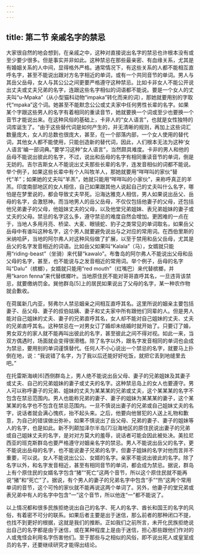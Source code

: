 ```yaml
---
---
---
```

title: 第二节 亲戚名字的禁忌
---




大家很自然的地会想到，在亲戚之中，这种对直接说出名字的禁忌也许根本没有或至少要少很多。但是事实并非如此。这种禁忌在那些最亲密、有血缘关系，尤其是有婚姻关系的人中间，显得格外严格。通常情况下，有这些关系的人都不能相互直呼名字，甚至不能说出跟对方名字相近的单词，或有一个共同音节的单词。男人与其岳父岳母，女人与其公公之间更要严格遵守这种禁忌。比如卡非女人不能公开说出丈夫或丈夫兄弟的名字，连跟这些名字相似的词语都不能说。要是一个女人的丈夫叫“u-Mpaka”（从小型猫科动物“impaka”转化而来的词），那她就要用别的字取代“mpaka”这个词。她甚至不能默念公公或丈夫家中任何男性长辈的名字。如果某个字跟这些男人的名字有着相同的重读音节，她就要换一个词或至少也要换一个音节才能说出来。在这种风俗的基础上，卡非人的“女人语言”，也就是女性独特的词库诞生了。“由于这些替代词是如何产生的，并无清晰的规则，再加上这些词汇数量庞大，女人的总数也很庞大，甚至，在一个部落内部，一个女人使用的替代词，其他女人都不能使用，只能创造新的替代词，因此，人们根本无法为这种‘女人语言’编一部词典。”要学习这种“女人语言”，当然颇具难度。卡非的男人和他的岳母不能说出彼此的名字，不过，说出和岳母的名字有相同重读音节的单词，倒是无妨的。吉尔吉斯女人不能说出丈夫那些长辈的名字，连发音相似的词都不能说。举个例子，如果这些长辈中有个人叫牧羊人，那她就要用“咩咩叫的家伙”替代“羊”；如果她的丈夫叫“羊羔”，她就只能用“咩咩叫的小家伙”，来称呼真正的羊羔。印度南部地区的女人相信，自己如果跟其他人说起自己的丈夫叫什么名字，哪怕是在梦里说的，都会导致丈夫早死。沿海达雅克人相信，男人如果说出岳父、岳母的名字，会激怒神。而当地男人的岳父岳母，不仅仅包括他妻子的父母，还包括他兄弟妻子的父母，他姐妹丈夫的父母，以及他堂兄弟姐妹、表兄弟姐妹的妻子或丈夫的父母。禁忌的名字这么多，遵守禁忌的难度自然会增加。更困难的一点在于，当地人多用月亮、桥梁、大麦、眼镜蛇、豹子之类常见的单词取名，如果岳父岳母中有谁叫这种名字，这个男人就要避免说出与之对应的常用词。在西伯里斯的米纳哈萨，当地的阿尔弗人对这种风俗做了扩展，以至于禁用和岳父岳母，尤其是岳父的名字发音相近的词语。比如岳父如果叫“Kalala”（马），女婿就只能用“riding-beast”（坐骑）来代替“kawalo”。布鲁岛的阿尔弗人不能说出父母和岳父母的名字，甚至，也不能说与之发音相近的常用词。举个例子，岳母的名字叫“Dalu”（槟榔），女婿就只能用“red mouth”（红嘴巴）来代替槟榔，并用“karon fenna”来代替槟榔叶。当地原住民不能对哥哥直呼其名，一旦违背该禁忌，就要缴纳罚金。巽他群岛[5]上的居民如果说出了父母的名字，某一种农作物就会歉收。

在荷属新几内亚，努弗尔人禁忌姻亲之间相互直呼其名。这里所说的姻亲主要包括妻子、岳父母、妻子的叔伯姑姨、妻子和丈夫家中所有跟他们同辈的人。但是男人能对自己姐妹的丈夫、妻子的兄弟直呼其名，女人却不能对自己姐妹的丈夫、丈夫的兄弟直呼其名。这种禁忌在一对男女订了婚却未结婚时就开始了。只要订了婚，男女双方的家人就不能再叫出彼此的名字，甚至彼此之间不得对视。如此一来，当双方偶遇时，场面就会变得很滑稽。除了名字以外，跟名字发音相同的单词也会成为禁忌，要用别的单词谨慎替代。任何人不小心说出一个禁忌的名字，就要马上扑倒在地，说：“我说错了名字，为了我以后还能好好吃饭，就把它丢到地缝里去吧。”

在托雷斯海峡[6]西侧群岛上，男人绝不能说出岳父母、妻子的兄弟姐妹及其妻子或丈夫、自己的兄弟姐妹的妻子或丈夫的名字。这种禁忌岛上的女人也要遵守。男人可以称呼妻子的兄弟、姐妹的丈夫为某某某的兄弟或丈夫，这个某某某的名字不包含在禁忌范围内。男人也能称兄弟的妻子、妻子的姐妹为某某某的妻子，这个某某某的名字也不包含在禁忌范围内。一旦不慎说出妻子的兄弟或自己姐妹丈夫的名字，说话者就会满心愧疚，抬不起头来。之后，他要向他冒犯的人送上礼物和歉意，为自己的错误做出弥补。如果不慎说出了岳父母、兄弟的妻子、妻子的姐妹等人的名字，也是如此。新不列颠加泽尔半岛[7]沿海地区的原住民说出妻子的兄弟或自己姐妹丈夫的名字，是对对方莫大的羞辱，说话者可能会因此被处决。美拉尼西亚的班克斯群岛也要严格遵守对姻亲名字的禁忌。男人不能说出岳父的名字，更不能说出岳母的名字，也不能说妻子兄弟的名字，但妻子姐妹的名字对他而言并不重要，可以说。女人不能说出公公、女婿的名字。亲家不能说出彼此的名字。除了名字以外，和名字发音相近，甚至有相同音节的单词，都会成为禁忌。据说，群岛上有个原住民的女婿名字包含“猪”“死亡”这两个音节，所以这个原住民就不能再说“猪”和“死亡”了。据说，有个男人的妻子的兄弟名字中包含“手”“热”这两个常用单词的音节，这个可怜的家伙就不能再说这两个单词了。另外，他妻子的堂兄弟或表兄弟中有人的名字中包含“一”这个音节，所以他连“一”都不能说了。

以上情况都和很多民族拒绝说出自己的名字、死人的名字、酋长和国王的名字的风俗，有着密不可分的联系。如果后者主要是出于迷信，那么前者的那种闭口不提，也找不到更好的根据，这就是我们的推断。正如我们之前所言，未开化民族拒绝说出自己的名字都是由于迷信，或在某种程度上是由于迷信，担心那些跟他们作对的人或鬼怪会利用名字伤害他们。至于那些与之相似的风俗，即不说出死人或皇室成员的名字，还要继续研究才能得出结论。